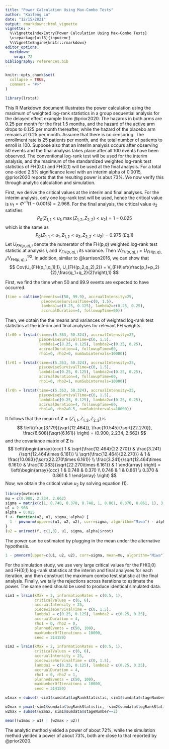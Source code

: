 ---
title: "Power Calculation Using Max-Combo Tests"
author: "Kaifeng Lu"
date: "12/15/2021"
output: rmarkdown::html_vignette
vignette: >
  %\VignetteIndexEntry{Power Calculation Using Max-Combo Tests}
  \usepackage[utf8]{inputenc}
  %\VignetteEngine{knitr::rmarkdown}
editor_options: 
  markdown: 
    wrap: 72
bibliography: references.bib
---

```{r, include = FALSE}
knitr::opts_chunk$set(
  collapse = TRUE,
  comment = "#>"
)
```

```{r setup}
library(lrstat)
```

This R Markdown document illustrates the power calculation using the
maximum of weighted log-rank statistics in a group sequential analysis
for the delayed effect example from @prior2020. The hazards in both arms
are 0.25 per month for the first 1.5 months, and the hazard of the
active arm drops to 0.125 per month thereafter, while the hazard of the
placebo arm remains at 0.25 per month. Assume that there is no
censoring. The enrollment rate is 25 patients per month, and the total
number of patients to enroll is 100. Suppose also that an interim
analysis occurs after observing 50 events and the final analysis takes
place after all 100 events have been observed. The conventional log-rank
test will be used for the interim analysis, and the maximum of the
standardized weighted log-rank test statistics of FH(0,0) and FH(0,1)
will be used at the final analysis. For a total one-sided 2.5%
significance level with an interim alpha of 0.0015, @prior2020 reports
that the resulting power is abut 73%. We now verify this through
analytic calculation and simulation.

First, we derive the critical values at the interim and final analyses.
For the interim analysis, only one log-rank test will be used, hence the
critical value is $u_1 = \Phi^{-1}(1-0.0015) = 2.968$. For the final
analysis, the critical value $u_2$ satisfies $$
  P_0(Z_{1,1} < u_1, \max(Z_{1,2}, Z_{2,2}) < u_2) = 1 - 0.025
$$ which is the same as $$
  P_0(Z_{1,1} < u_1, Z_{1,2} < u_2, Z_{2,2} < u_2) = 0.975 \; 
    (Eq. 1)
$$ Let $U_{FH(p,q),i}$ denote the numerator of the FH(p,q) weighted
log-rank test statistic at analysis $i$, and $V_{FH(p,q),i}$ its
variance. Then $W_{FH(p,q),i} = U_{FH(p,q),i}/{V_{FH(p,q),i}^{1/2}}$.
In addition, similar to @karrison2016, we can show that $$
  Cov(U_{FH(p_1,q_1),1}, U_{FH(p_2,q_2),2}) = 
  V_{FH\left(\frac{p_1+p_2}{2},\frac{q_1+q_2}{2}\right),1}
$$

First, we find the time when 50 and 99.9 events are expected to have
occurred.

```{r}
(time = caltime(nevents=c(50, 99.9), accrualIntensity=25,
                piecewiseSurvivalTime=c(0, 1.5), 
                lambda1=c(0.25, 0.125), lambda2=c(0.25, 0.25), 
                accrualDuration=4, followupTime=60))
```

Then, we obtain the the means and variances of weighted log-rank test
statistics at the interim and final analyses for relevant FH weights.

```{r}
(lr00 = lrstat(time=c(5.363, 50.324), accrualIntensity=25,
               piecewiseSurvivalTime=c(0, 1.5), 
               lambda1=c(0.25, 0.125), lambda2=c(0.25, 0.25), 
               accrualDuration=4, followupTime=60, 
               rho1=0, rho2=0, numSubintervals=10000))

(lr01 = lrstat(time=c(5.363, 50.324), accrualIntensity=25,
               piecewiseSurvivalTime=c(0, 1.5), 
               lambda1=c(0.25, 0.125), lambda2=c(0.25, 0.25), 
               accrualDuration=4, followupTime=60, 
               rho1=0, rho2=1, numSubintervals=10000))

(lr0h = lrstat(time=c(5.363, 50.324), accrualIntensity=25,
               piecewiseSurvivalTime=c(0, 1.5), 
               lambda1=c(0.25, 0.125), lambda2=c(0.25, 0.25), 
               accrualDuration=4, followupTime=60, 
               rho1=0, rho2=0.5, numSubintervals=10000))
```

It follows that the mean of $\mathbf{Z}=(Z_{1,1}, Z_{1,2}, Z_{2,2})$ is
$$
  \left(\frac{3.179}{\sqrt{12.464}}, \frac{10.545}{\sqrt{22.270}}, 
  \frac{6.608}{\sqrt{6.161}} \right) = (0.900, 2.234, 2.662)
$$ and the covariance matrix of $\mathbf{Z}$ is $$
  \left(\begin{array}{ccc} 1 & \sqrt{\frac{12.464}{22.270}} & \frac{3.241}{\sqrt{12.464\times 6.161}} \\
  \sqrt{\frac{12.464}{22.270}} & 1 & \frac{10.083}{\sqrt{22.270\times 6.161}} \\ 
  \frac{3.241}{\sqrt{12.464\times 6.161}}  & \frac{10.083}{\sqrt{22.270\times 6.161}} & 1 \end{array} \right) = \left(\begin{array}{ccc} 1 & 0.748 &  0.370 \\ 
  0.748 & 1 & 0.861 \\ 0.370 & 0.861 & 1 \end{array} \right)
$$ Now, we obtain the critical value $u_2$ by solving equation (1).

```{r}
library(mvtnorm)
mu = c(0.900, 2.234, 2.662)
sigma = matrix(c(1, 0.748, 0.370, 0.748, 1, 0.861, 0.370, 0.861, 1), 3, 3)
u1 = 2.968
alpha = 0.025
f <- function(u2, u1, sigma, alpha) {
  1 - pmvnorm(upper=c(u1, u2, u2), corr=sigma, algorithm="Miwa") - alpha
}
(u2 = uniroot(f, c(1,3), u1, sigma, alpha)$root)
```

The power can be estimated by plugging in the mean under the alternative
hypothesis.

```{r}
1 - pmvnorm(upper=c(u1, u2, u2), corr=sigma, mean=mu, algorithm="Miwa")
```

For the simulation study, we use very large critical values for the
FH(0,0) and FH(0,1) log-rank statistics at the interim and final
analyses for each iteration, and then construct the maximum combo test
statistic at the final analysis. Finally, we tally the rejections across
iterations to estimate the power. The same seed should be used to
produce identical simulated data.

```{r}
sim1 = lrsim(kMax = 2, informationRates = c(0.5, 1),
             criticalValues = c(6, 6),
             accrualIntensity = 25, 
             piecewiseSurvivalTime = c(0, 1.5),
             lambda1 = c(0.25, 0.125), lambda2 = c(0.25, 0.25),
             accrualDuration = 4,
             rho1 = 0, rho2 = 0,
             plannedEvents = c(50, 100), 
             maxNumberOfIterations = 10000,
             seed = 314159)

sim2 = lrsim(kMax = 2, informationRates = c(0.5, 1),
             criticalValues = c(6, 6),
             accrualIntensity = 25,
             piecewiseSurvivalTime = c(0, 1.5),
             lambda1 = c(0.25, 0.125), lambda2 = c(0.25, 0.25),
             accrualDuration = 4,
             rho1 = 0, rho2 = 1, 
             plannedEvents = c(50, 100),
             maxNumberOfIterations = 10000,
             seed = 314159)

w1max = subset(-sim1$sumdata$logRankStatistic, sim1$sumdata$stageNumber==1)

w2max = pmax(-sim1$sumdata$logRankStatistic, -sim2$sumdata$logRankStatistic) 
w2max = subset(w2max, sim1$sumdata$stageNumber==2)

mean((w1max > u1) | (w2max > u2))
```

The analytic method yielded a power of about 72%, while the simulation method 
yielded a power of about 73%, both are close to that reported by @prior2020.
